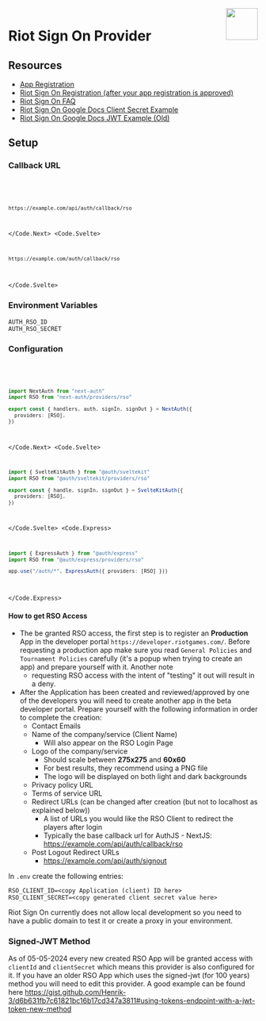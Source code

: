 
<img align="right" src="/img/providers/riot-games.svg" height="64" width="64" />

# Riot Sign On Provider

## Resources

- [App Registration](https://developer.riotgames.com/)
- [Riot Sign On Registration (after your app registration is approved)](https://beta.developer.riotgames.com/)
- [Riot Sign On FAQ](https://beta.developer.riotgames.com/RSO-Riot-Sign-On)
- [Riot Sign On Google Docs Client Secret Example](https://docs.google.com/document/d/1_8i2PvPA3edFHIh1IwfO5vs5rcl04O62Xfj0o7zCP3c/edit?pli=1#heading=h.pwmsw8poieso)
- [Riot Sign On Google Docs JWT Example (Old)](https://docs.google.com/document/d/e/2PACX-1vTSthxkWOIqPFe8Xqqjv4Ona5pRa5W3X6bLg4I47X15gJjG9ae-HU5a0by7VIVLWdPMgB9fTr5gvQcY/pub)

## Setup

### Callback URL

<Code>
  <Code.Next>

```bash
https://example.com/api/auth/callback/rso
```

  </Code.Next>
  <Code.Svelte>

```bash
https://example.com/auth/callback/rso
```

  </Code.Svelte>
</Code>

### Environment Variables

```
AUTH_RSO_ID
AUTH_RSO_SECRET
```

### Configuration

<Code>
  <Code.Next>

```ts filename="/auth.ts"
import NextAuth from "next-auth"
import RSO from "next-auth/providers/rso"

export const { handlers, auth, signIn, signOut } = NextAuth({
  providers: [RSO],
})
```

  </Code.Next>
  <Code.Svelte>

```ts filename="/src/auth.ts"
import { SvelteKitAuth } from "@auth/sveltekit"
import RSO from "@auth/sveltekit/providers/rso"

export const { handle, signIn, signOut } = SvelteKitAuth({
  providers: [RSO],
})
```

  </Code.Svelte>
  <Code.Express>

```ts filename="/src/app.ts"
import { ExpressAuth } from "@auth/express"
import RSO from "@auth/express/providers/rso"

app.use("/auth/*", ExpressAuth({ providers: [RSO] }))
```

  </Code.Express>
</Code>

#### How to get RSO Access

- The be granted RSO access, the first step is to register an **Production** App in the
  developer portal `https://developer.riotgames.com/`. Before requesting a production app
  make sure you read `General Policies` and `Tournament Policies` carefully
  (it's a popup when trying to create an app) and prepare yourself with it. Another note
  - requesting RSO access with the intent of "testing" it out will result in a deny.
- After the Application has been created and reviewed/approved by one of the developers
  you will need to create another app in the beta developer portal.
  Prepare yourself with the following information in order to complete the creation:
  - Contact Emails
  - Name of the company/service (Client Name)
    - Will also appear on the RSO Login Page
  - Logo of the company/service
    - Should scale between **275x275** and **60x60**
    - For best results, they recommend using a PNG file
    - The logo will be displayed on both light and dark backgrounds
  - Privacy policy URL
  - Terms of service URL
  - Redirect URLs (can be changed after creation (but not to localhost as explained below))
    - A list of URLs you would like the RSO Client to redirect the players after login
    - Typically the base callback url for AuthJS - NextJS: https://example.com/api/auth/callback/rso
  - Post Logout Redirect URLs
    - https://example.com/api/auth/signout

In `.env` create the following entries:

```
RSO_CLIENT_ID=<copy Application (client) ID here>
RSO_CLIENT_SECRET=<copy generated client secret value here>
```

<Callout type="warning">
  Riot Sign On currently does not allow local development so you need to have a
  public domain to test it or create a proxy in your environment.
</Callout>

### Signed-JWT Method

As of 05-05-2024 every new created RSO App will be granted access with
`clientId` and `clientSecret` which means this provider is also configured for
it. If you have an older RSO App which uses the signed-jwt (for 100 years)
method you will need to edit this provider. A good example can be found here
https://gist.github.com/Henrik-3/d6b631fb7c61821bc16b17cd347a3811#using-tokens-endpoint-with-a-jwt-token-new-method